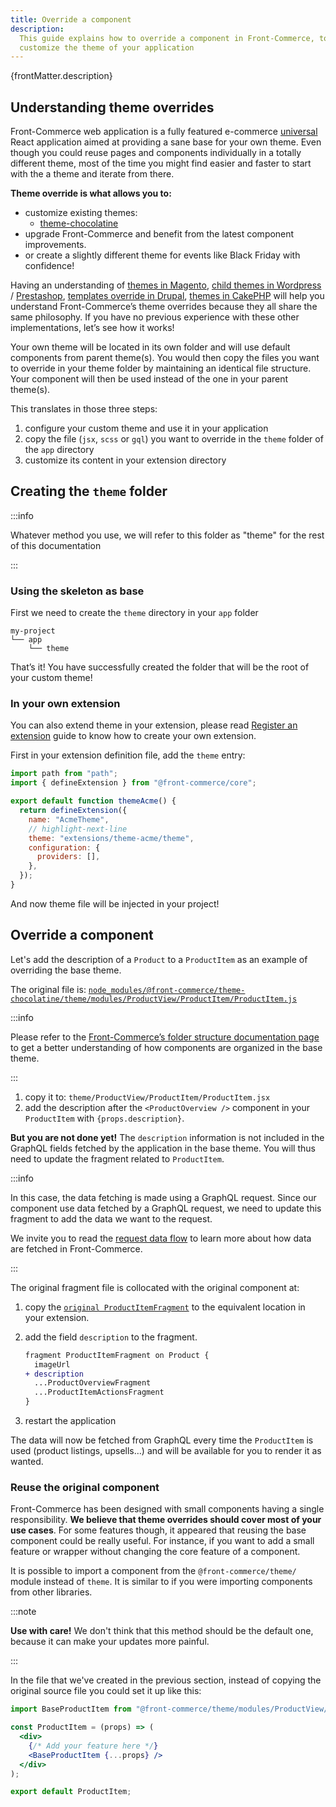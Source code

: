 ```yaml
---
title: Override a component
description:
  This guide explains how to override a component in Front-Commerce, to
  customize the theme of your application
---
```


<p>{frontMatter.description}</p>

## Understanding theme overrides

Front-Commerce web application is a fully featured e-commerce
[universal](https://cdb.reacttraining.com/universal-javascript-4761051b7ae9)
React application aimed at providing a sane base for your own theme. Even though
you could reuse pages and components individually in a totally different theme,
most of the time you might find easier and faster to start with the a theme and
iterate from there.

**Theme override is what allows you to:**

- customize existing themes:
  - [theme-chocolatine](/docs/3.x/extensions/theme-chocolatine/)
- upgrade Front-Commerce and benefit from the latest component improvements.
- or create a slightly different theme for events like Black Friday with
  confidence!

Having an understanding of
[themes in Magento](https://developer.adobe.com/commerce/frontend-core/guide/templates/),
[child themes in Wordpress](https://developer.wordpress.org/themes/advanced-topics/child-themes/)
/
[Prestashop](https://devdocs.prestashop-project.org/8/themes/reference/template-inheritance/parent-child-feature/),
[templates override in Drupal](https://www.drupal.org/docs/develop/theming-drupal/twig-in-drupal/working-with-twig-templates),
[themes in CakePHP](https://book.cakephp.org/3.0/en/views/themes.html) will help
you understand Front-Commerce’s theme overrides because they all share the same
philosophy. If you have no previous experience with these other implementations,
let’s see how it works!

Your own theme will be located in its own folder and will use default components
from parent theme(s). You would then copy the files you want to override in your
theme folder by maintaining an identical file structure. Your component will
then be used instead of the one in your parent theme(s).

This translates in those three steps:

1. configure your custom theme and use it in your application
2. copy the file (`jsx`, `scss` or `gql`) you want to override in the `theme`
   folder of the `app` directory
3. customize its content in your extension directory

## Creating the `theme` folder

:::info

Whatever method you use, we will refer to this folder as "theme" for the rest of
this documentation

:::

### Using the skeleton as base

First we need to create the `theme` directory in your `app` folder

```
my-project
└── app
    └── theme
```

That’s it! You have successfully created the folder that will be the root of
your custom theme!

### In your own extension

You can also extend theme in your extension, please read
[Register an extension](/docs/3.x/guides/register-an-extension) guide to know
how to create your own extension.

First in your extension definition file, add the `theme` entry:

```javascript title="extension/theme-acme/index.ts"
import path from "path";
import { defineExtension } from "@front-commerce/core";

export default function themeAcme() {
  return defineExtension({
    name: "AcmeTheme",
    // highlight-next-line
    theme: "extensions/theme-acme/theme",
    configuration: {
      providers: [],
    },
  });
}
```

And now theme file will be injected in your project!

## Override a component

Let's add the description of a `Product` to a `ProductItem` as an example of
overriding the base theme.

The original file is:
[`node_modules/@front-commerce/theme-chocolatine/theme/modules/ProductView/ProductItem/ProductItem.js`](https://gitlab.blackswift.cloud/front-commerce/front-commerce/-/blob/main/packages/theme-chocolatine/theme/modules/ProductView/ProductItem/ProductItem.jsx)

:::info

Please refer to the
[Front-Commerce’s folder structure documentation page](/docs/3.x/concepts/react-components-structure)
to get a better understanding of how components are organized in the base theme.

:::

1. copy it to: `theme/ProductView/ProductItem/ProductItem.jsx`
2. add the description after the `<ProductOverview />` component in your
   `ProductItem` with `{props.description}`.

**But you are not done yet!** The `description` information is not included in
the GraphQL fields fetched by the application in the base theme. You will thus
need to update the fragment related to `ProductItem`.

:::info

In this case, the data fetching is made using a GraphQL request. Since our
component use data fetched by a GraphQL request, we need to update this fragment
to add the data we want to the request.

We invite you to read the
[request data flow](/docs/3.x/concepts/a-request-data-flow) to learn more about
how data are fetched in Front-Commerce.

:::

The original fragment file is collocated with the original component at:

1. copy the
   [`original ProductItemFragment`](https://gitlab.blackswift.cloud/front-commerce/front-commerce/-/blob/main/packages/theme-chocolatine/theme/modules/ProductView/ProductItem/ProductItemFragment.gql?ref_type=heads)
   to the equivalent location in your extension.
2. add the field `description` to the fragment.

   ```diff title="app/theme/modules/ProductView/ProductItem/ProductItemFragment.gql"
   fragment ProductItemFragment on Product {
     imageUrl
   + description
     ...ProductOverviewFragment
     ...ProductItemActionsFragment
   }
   ```

3. restart the application

The data will now be fetched from GraphQL every time the `ProductItem` is used
(product listings, upsells…) and will be available for you to render it as
wanted.

### Reuse the original component

Front-Commerce has been designed with small components having a single
responsibility. **We believe that theme overrides should cover most of your use
cases**. For some features though, it appeared that reusing the base component
could be really useful. For instance, if you want to add a small feature or
wrapper without changing the core feature of a component.

It is possible to import a component from the `@front-commerce/theme/` module
instead of `theme`. It is similar to if you were importing components from other
libraries.

:::note

**Use with care!** We don't think that this method should be the default one,
because it can make your updates more painful.

:::

In the file that we've created in the previous section, instead of copying the
original source file you could set it up like this:

```jsx title="theme/modules/ProductView/ProductItem/ProductItem.jsx"
import BaseProductItem from "@front-commerce/theme/modules/ProductView/ProductItem/ProductItem.js";

const ProductItem = (props) => (
  <div>
    {/* Add your feature here */}
    <BaseProductItem {...props} />
  </div>
);

export default ProductItem;
```
